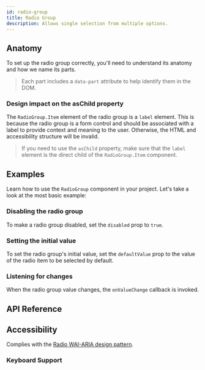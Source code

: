 ```yaml
---
id: radio-group
title: Radio Group
description: Allows single selection from multiple options.
---
```


<ComponentPreview id="RadioGroup" />

## Anatomy

To set up the radio group correctly, you'll need to understand its anatomy and how we name its
parts.

> Each part includes a `data-part` attribute to help identify them in the DOM.

<Anatomy id="radio-group" />

### Design impact on the asChild property

The `RadioGroup.Item` element of the radio group is a `label` element. This is because the radio
group is a form control and should be associated with a label to provide context and meaning to the
user. Otherwise, the HTML and accessibility structure will be invalid.

> If you need to use the `asChild` property, make sure that the `label` element is the direct child
> of the `RadioGroup.Item` component.

## Examples

Learn how to use the `RadioGroup` component in your project. Let's take a look at the most basic
example:

<Example id="basic" />

### Disabling the radio group

To make a radio group disabled, set the `disabled` prop to `true`.

<Example id="disabled" />

### Setting the initial value

To set the radio group's initial value, set the `defaultValue` prop to the value of the radio item
to be selected by default.

<Example id="initial-value" />

### Listening for changes

When the radio group value changes, the `onValueChange` callback is invoked.

<Example id="on-event" />

## API Reference

<ComponentTypes id="radio-group" />

## Accessibility

Complies with the [Radio WAI-ARIA design pattern](https://www.w3.org/WAI/ARIA/apg/patterns/radio/).

### Keyboard Support

<KeyBindingsTable id="radio-group" />
